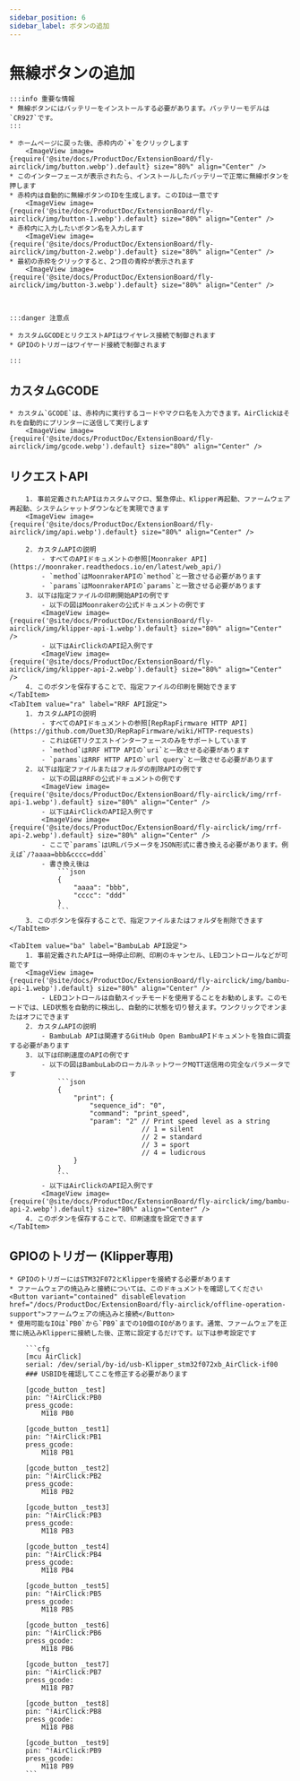 ```yaml
---
sidebar_position: 6
sidebar_label: ボタンの追加
---
```


# 無線ボタンの追加

    :::info 重要な情報
    * 無線ボタンにはバッテリーをインストールする必要があります。バッテリーモデルは`CR927`です。
    :::

    * ホームページに戻った後、赤枠内の`+`をクリックします
        <ImageView image={require('@site/docs/ProductDoc/ExtensionBoard/fly-airclick/img/button.webp').default} size="80%" align="Center" />
    * このインターフェースが表示されたら、インストールしたバッテリーで正常に無線ボタンを押します
    * 赤枠内は自動的に無線ボタンのIDを生成します。このIDは一意です
        <ImageView image={require('@site/docs/ProductDoc/ExtensionBoard/fly-airclick/img/button-1.webp').default} size="80%" align="Center" />
    * 赤枠内に入力したいボタン名を入力します
        <ImageView image={require('@site/docs/ProductDoc/ExtensionBoard/fly-airclick/img/button-2.webp').default} size="80%" align="Center" />
    * 最初の赤枠をクリックすると、2つ目の青枠が表示されます
        <ImageView image={require('@site/docs/ProductDoc/ExtensionBoard/fly-airclick/img/button-3.webp').default} size="80%" align="Center" />



    :::danger 注意点

    * カスタムGCODEとリクエストAPIはワイヤレス接続で制御されます
    * GPIOのトリガーはワイヤード接続で制御されます

    :::

## カスタムGCODE
    * カスタム`GCODE`は、赤枠内に実行するコードやマクロ名を入力できます。AirClickはそれを自動的にプリンターに送信して実行します
        <ImageView image={require('@site/docs/ProductDoc/ExtensionBoard/fly-airclick/img/gcode.webp').default} size="80%" align="Center" />

## リクエストAPI

<Tabs>
    <TabItem value="ka" label="Klipper API設定" default>

        1. 事前定義されたAPIはカスタムマクロ、緊急停止、Klipper再起動、ファームウェア再起動、システムシャットダウンなどを実現できます
        <ImageView image={require('@site/docs/ProductDoc/ExtensionBoard/fly-airclick/img/api.webp').default} size="80%" align="Center" />

        2. カスタムAPIの説明
            - すべてのAPIドキュメントの参照[Moonraker API](https://moonraker.readthedocs.io/en/latest/web_api/)
            - `method`はMoonrakerAPIの`method`と一致させる必要があります
            - `params`はMoonrakerAPIの`params`と一致させる必要があります
        3. 以下は指定ファイルの印刷開始APIの例です
            - 以下の図はMoonrakerの公式ドキュメントの例です
            <ImageView image={require('@site/docs/ProductDoc/ExtensionBoard/fly-airclick/img/klipper-api-1.webp').default} size="80%" align="Center" />
            - 以下はAirClickのAPI記入例です
            <ImageView image={require('@site/docs/ProductDoc/ExtensionBoard/fly-airclick/img/klipper-api-2.webp').default} size="80%" align="Center" />
        4. このボタンを保存することで、指定ファイルの印刷を開始できます
    </TabItem>
    <TabItem value="ra" label="RRF API設定">
        1. カスタムAPIの説明
            - すべてのAPIドキュメントの参照[RepRapFirmware HTTP API](https://github.com/Duet3D/RepRapFirmware/wiki/HTTP-requests)
            - これはGETリクエストインターフェースのみをサポートしています
            - `method`はRRF HTTP APIの`uri`と一致させる必要があります
            - `params`はRRF HTTP APIの`url query`と一致させる必要があります
        2. 以下は指定ファイルまたはフォルダの削除APIの例です
            - 以下の図はRRFの公式ドキュメントの例です
            <ImageView image={require('@site/docs/ProductDoc/ExtensionBoard/fly-airclick/img/rrf-api-1.webp').default} size="80%" align="Center" />
            - 以下はAirClickのAPI記入例です
            <ImageView image={require('@site/docs/ProductDoc/ExtensionBoard/fly-airclick/img/rrf-api-2.webp').default} size="80%" align="Center" />
            - ここで`params`はURLパラメータをJSON形式に書き換える必要があります。例えば`/?aaaa=bbb&cccc=ddd`
            - 書き換え後は
                ```json
                {
                    "aaaa": "bbb",
                    "cccc": "ddd"
                }
                ```
        3. このボタンを保存することで、指定ファイルまたはフォルダを削除できます
    </TabItem>

    <TabItem value="ba" label="BambuLab API設定">
        1. 事前定義されたAPIは一時停止印刷、印刷のキャンセル、LEDコントロールなどが可能です
        <ImageView image={require('@site/docs/ProductDoc/ExtensionBoard/fly-airclick/img/bambu-api-1.webp').default} size="80%" align="Center" />
            - LEDコントロールは自動スイッチモードを使用することをお勧めします。このモードでは、LED状態を自動的に検出し、自動的に状態を切り替えます。ワンクリックでオンまたはオフにできます
        2. カスタムAPIの説明
            - BambuLab APIは関連するGitHub Open BambuAPIドキュメントを独自に調査する必要があります
        3. 以下は印刷速度のAPIの例です
            - 以下の図はBambuLabのローカルネットワークMQTT送信用の完全なパラメータです
                ```json
                {
                    "print": {
                        "sequence_id": "0",
                        "command": "print_speed",
                        "param": "2" // Print speed level as a string
                                     // 1 = silent
                                     // 2 = standard
                                     // 3 = sport
                                     // 4 = ludicrous
                    }
                }
                ```
            - 以下はAirClickのAPI記入例です
            <ImageView image={require('@site/docs/ProductDoc/ExtensionBoard/fly-airclick/img/bambu-api-2.webp').default} size="80%" align="Center" />
        4. このボタンを保存することで、印刷速度を設定できます
    </TabItem>

</Tabs>
    

## GPIOのトリガー (Klipper専用)
    * GPIOのトリガーにはSTM32F072とKlipperを接続する必要があります
    * ファームウェアの焼込みと接続については、このドキュメントを確認してください <Button variant="contained" disableElevation href="/docs/ProductDoc/ExtensionBoard/fly-airclick/offline-operation-support">ファームウェアの焼込みと接続</Button>
    * 使用可能なIOは`PB0`から`PB9`までの10個のIOがあります。通常、ファームウェアを正常に焼込みKlipperに接続した後、正常に設定するだけです。以下は参考設定です
    
        ```cfg
        [mcu AirClick]
        serial: /dev/serial/by-id/usb-Klipper_stm32f072xb_AirClick-if00
        ### USBIDを確認してここを修正する必要があります

        [gcode_button _test]
        pin: ^!AirClick:PB0
        press_gcode:
            M118 PB0

        [gcode_button _test1]
        pin: ^!AirClick:PB1
        press_gcode:
            M118 PB1

        [gcode_button _test2]
        pin: ^!AirClick:PB2
        press_gcode:
            M118 PB2

        [gcode_button _test3]
        pin: ^!AirClick:PB3
        press_gcode:
            M118 PB3

        [gcode_button _test4]
        pin: ^!AirClick:PB4
        press_gcode:
            M118 PB4

        [gcode_button _test5]
        pin: ^!AirClick:PB5
        press_gcode:
            M118 PB5

        [gcode_button _test6]
        pin: ^!AirClick:PB6
        press_gcode:
            M118 PB6

        [gcode_button _test7]
        pin: ^!AirClick:PB7
        press_gcode:
            M118 PB7

        [gcode_button _test8]
        pin: ^!AirClick:PB8
        press_gcode:
            M118 PB8

        [gcode_button _test9]
        pin: ^!AirClick:PB9
        press_gcode:
            M118 PB9
        ```